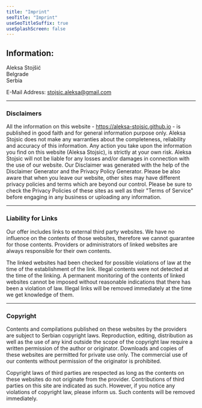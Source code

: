 ```yaml
---
title: "Imprint"
seoTitle: "Imprint"
useSeoTitleSuffix: true
useSplashScreen: false
---
```



## Information:

Aleksa Stojšić<br />
Belgrade<br />
Serbia

E-Mail Address: <Underlining highlight>stojsic.aleksa@gmail.com</Underlining>

---

### Disclaimers

All the information on this website - https://aleksa-stojsic.github.io - is published in good faith and for general information purpose only. Aleksa Stojsic does not make any warranties about the completeness, reliability and accuracy of this information. Any action you take upon the information you find on this website (Aleksa Stojsic), is strictly at your own risk. Aleksa Stojsic will not be liable for any losses and/or damages in connection with the use of our website. Our Disclaimer was generated with the help of the Disclaimer Generator and the Privacy Policy Generator.
Please be also aware that when you leave our website, other sites may have different privacy policies and terms which are beyond our control. Please be sure to check the Privacy Policies of these sites as well as their "Terms of Service" before engaging in any business or uploading any information.

---

### Liability for Links

Our offer includes links to external third party websites. We have no influence on the contents of those websites, therefore we cannot guarantee for those contents. Providers or administrators of linked websites are always responsible for their own contents.

The linked websites had been checked for possible violations of law at the time of the establishment of the link. Illegal contents were not detected at the time of the linking. A permanent monitoring of the contents of linked websites cannot be imposed without reasonable indications that there has been a violation of law. Illegal links will be removed immediately at the time we get knowledge of them.

---

### Copyright

Contents and compilations published on these websites by the providers are subject to Serbian copyright laws. Reproduction, editing, distribution as well as the use of any kind outside the scope of the copyright law require a written permission of the author or originator. Downloads and copies of these websites are permitted for private use only. The commercial use of our contents without permission of the originator is prohibited.

Copyright laws of third parties are respected as long as the contents on these websites do not originate from the provider. Contributions of third parties on this site are indicated as such. However, if you notice any violations of copyright law, please inform us. Such contents will be removed immediately.
